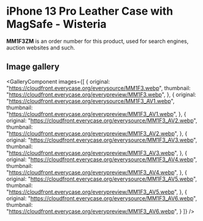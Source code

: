 
# iPhone 13 Pro Leather Case with MagSafe - Wisteria

<Callout type='info' emoji='👉🏻'>**MM1F3ZM** is an order number for this product, used for search engines, auction websites and such.</Callout>

## Image gallery

<GalleryComponent
    images={[
      {
        original: "https://cloudfront.everycase.org/everysource/MM1F3.webp",
        thumbnail: "https://cloudfront.everycase.org/everypreview/MM1F3.webp",
      },
      {
        original: "https://cloudfront.everycase.org/everysource/MM1F3_AV1.webp",
        thumbnail: "https://cloudfront.everycase.org/everypreview/MM1F3_AV1.webp",
      },
      {
        original: "https://cloudfront.everycase.org/everysource/MM1F3_AV2.webp",
        thumbnail: "https://cloudfront.everycase.org/everypreview/MM1F3_AV2.webp",
      },
      {
        original: "https://cloudfront.everycase.org/everysource/MM1F3_AV3.webp",
        thumbnail: "https://cloudfront.everycase.org/everypreview/MM1F3_AV3.webp",
      },
      {
        original: "https://cloudfront.everycase.org/everysource/MM1F3_AV4.webp",
        thumbnail: "https://cloudfront.everycase.org/everypreview/MM1F3_AV4.webp",
      },
      {
        original: "https://cloudfront.everycase.org/everysource/MM1F3_AV5.webp",
        thumbnail: "https://cloudfront.everycase.org/everypreview/MM1F3_AV5.webp",
      },
      {
        original: "https://cloudfront.everycase.org/everysource/MM1F3_AV6.webp",
        thumbnail: "https://cloudfront.everycase.org/everypreview/MM1F3_AV6.webp",
      }
    ]}
  />
